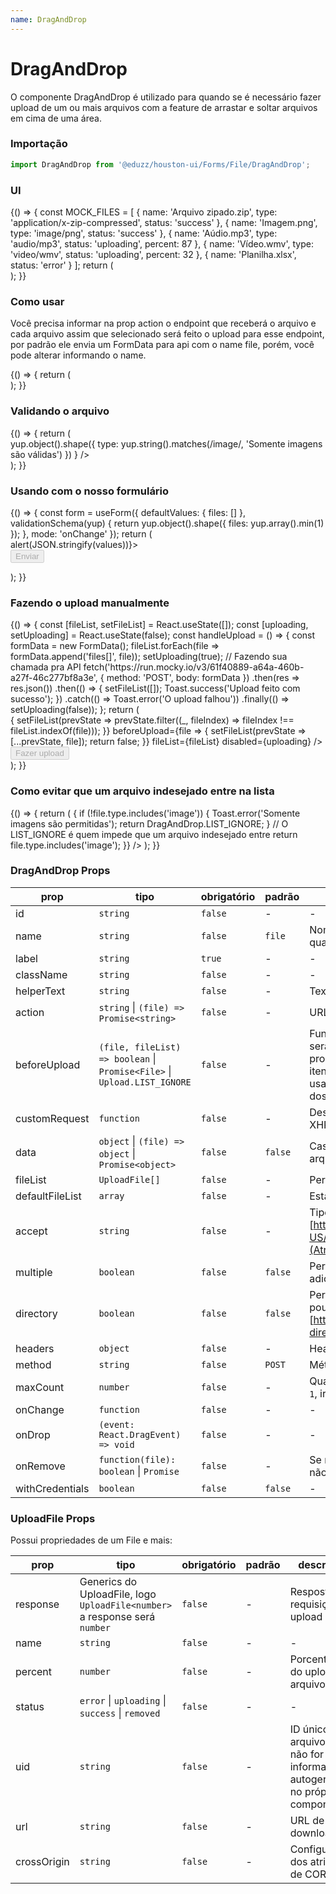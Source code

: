 ```yaml
---
name: DragAndDrop
---
```





# DragAndDrop

O componente DragAndDrop é utilizado para quando se é necessário fazer upload de um ou mais arquivos com a feature de arrastar e soltar arquivos em cima de uma área.

### Importação

```ts
import DragAndDrop from '@eduzz/houston-ui/Forms/File/DragAndDrop';
```

### UI

<Playground>
  {() => {
    const MOCK_FILES = [
      {
        name: 'Arquivo zipado.zip',
        type: 'application/x-zip-compressed',
        status: 'success'
      },
      {
        name: 'Imagem.png',
        type: 'image/png',
        status: 'success'
      },
      {
        name: 'Aúdio.mp3',
        type: 'audio/mp3',
        status: 'uploading',
        percent: 87
      },
      {
        name: 'Vídeo.wmv',
        type: 'video/wmv',
        status: 'uploading',
        percent: 32
      },
      {
        name: 'Planilha.xlsx',
        status: 'error'
      }
    ];
    return (
      <div style={{ display: 'flex', gap: 16, flexWrap: 'wrap' }}>
        <DragAndDrop
          label='Fazer upload'
          action='https://run.mocky.io/v3/61f40889-a64a-460b-a27f-46c277bf8a3e'
          helperText='Texto gentil que visa ajudar o usuário'
          defaultFileList={MOCK_FILES}
          fullWidth={false}
        />
        <DragAndDrop
          label='Fazer upload'
          action='https://run.mocky.io/v3/61f40889-a64a-460b-a27f-46c277bf8a3e'
          helperText='Texto gentil que visa ajudar o usuário'
          defaultFileList={MOCK_FILES}
          fullWidth={false}
        />
      </div>
    );
  }}
</Playground>

### Como usar

Você precisa informar na prop action o endpoint que receberá o arquivo e cada arquivo assim que selecionado será feito o upload para esse endpoint, por padrão ele envia um FormData para api com o name file, porém, você pode alterar informando o name.

<Playground>
  {() => {
    return (
      <div style={{ display: 'flex', gap: 16, flexWrap: 'wrap' }}>
        <DragAndDrop
          label='Como usar'
          action='https://run.mocky.io/v3/61f40889-a64a-460b-a27f-46c277bf8a3e'
          helperText='Texto gentil que visa ajudar o usuário'
        />
      </div>
    );
  }}
</Playground>

### Validando o arquivo

<Playground>
  {() => {
    return (
      <div style={{ display: 'flex', gap: 16, flexWrap: 'wrap' }}>
        <DragAndDrop
          label='Somente imagens'
          action='https://run.mocky.io/v3/61f40889-a64a-460b-a27f-46c277bf8a3e'
          helperText='Texto gentil que visa ajudar o usuário'
          fileValidationSchema={yup =>
            yup.object().shape({ type: yup.string().matches(/image/, 'Somente imagens são válidas') })
          }
        />
      </div>
    );
  }}
</Playground>

### Usando com o nosso formulário

<Playground>
  {() => {
    const form = useForm({
      defaultValues: {
        files: []
      },
      validationSchema(yup) {
        return yup.object().shape({
          files: yup.array().min(1)
        });
      },
      mode: 'onChange'
    });
    return (
      <Form context={form} onSubmit={values => alert(JSON.stringify(values))}>
        <div style={{ display: 'flex', flexDirection: 'column' }}>
          <DragAndDrop
            name='files'
            action='https://run.mocky.io/v3/61f40889-a64a-460b-a27f-46c277bf8a3e'
            label='Exemplo com form'
            helperText='Texto gentil que visa ajudar o usuário'
            multiple
          />
          <Button disabled={!form.formState.isValid} style={{ alignSelf: 'start', marginTop: 16 }} type='submit'>
            Enviar
          </Button>
        </div>
      </Form>
    );
  }}
</Playground>

### Fazendo o upload manualmente

<Playground>
  {() => {
    const [fileList, setFileList] = React.useState([]);
    const [uploading, setUploading] = React.useState(false);
    const handleUpload = () => {
      const formData = new FormData();
      fileList.forEach(file => formData.append('files[]', file));
      setUploading(true);
      // Fazendo sua chamada pra API
      fetch('https://run.mocky.io/v3/61f40889-a64a-460b-a27f-46c277bf8a3e', {
        method: 'POST',
        body: formData
      })
        .then(res => res.json())
        .then(() => {
          setFileList([]);
          Toast.success('Upload feito com sucesso');
        })
        .catch(() => Toast.error('O upload falhou'))
        .finally(() => setUploading(false));
    };
    return (
      <div>
        <DragAndDrop
          label='Upload manual'
          helperText='Texto gentil que visa ajudar o usuário'
          onRemove={file => {
            setFileList(prevState => prevState.filter((_, fileIndex) => fileIndex !== fileList.indexOf(file)));
          }}
          beforeUpload={file => {
            setFileList(prevState => [...prevState, file]);
            return false;
          }}
          fileList={fileList}
          disabled={uploading}
        />
        <Button
          onClick={handleUpload}
          disabled={!fileList.length}
          loading={uploading}
          style={{ marginTop: 16 }}
          type='submit'
        >
          Fazer upload
        </Button>
      </div>
    );
  }}
</Playground>

### Como evitar que um arquivo indesejado entre na lista

<Playground>
  {() => {
    return (
      <DragAndDrop
        label='Evitar arquivos que não são imagens na lista'
        helperText='Texto gentil que visa ajudar o usuário'
        beforeUpload={file => {
          if (!file.type.includes('image')) {
            Toast.error('Somente imagens são permitidas');
            return DragAndDrop.LIST_IGNORE;
          }
          // O LIST_IGNORE é quem impede que um arquivo indesejado entre
          return file.type.includes('image');
        }}
      />
    );
  }}
</Playground>

### DragAndDrop Props

| prop            | tipo                                                                             | obrigatório | padrão  | descrição                                                                                                                                                                                                                                                     |
| --------------- | -------------------------------------------------------------------------------- | ----------- | ------- | ------------------------------------------------------------------------------------------------------------------------------------------------------------------------------------------------------------------------------------------------------------- |
| id              | `string`                                                                         | `false`     | -       | -                                                                                                                                                                                                                                                             |
| name            | `string`                                                                         | `false`     | `file`  | Nome do upload enviado para API. É obrigatório quando usado com nosso Form                                                                                                                                                                                    |
| label           | `string`                                                                         | `true`      | -       | -                                                                                                                                                                                                                                                             |
| className       | `string`                                                                         | `false`     | -       | -                                                                                                                                                                                                                                                             |
| helperText      | `string`                                                                         | `false`     | -       | Texto abaixo do input informativo                                                                                                                                                                                                                             |
| action          | `string` &#124; `(file) => Promise<string>`                                      | `false`     | -       | URL de upload                                                                                                                                                                                                                                                 |
| beforeUpload    | `(file, fileList) => boolean` &#124; `Promise<File>` &#124; `Upload.LIST_IGNORE` | `false`     | -       | Função executada antes do upload. O upload será interrompido se retornar `false` ou com uma promise rejeitada. Caso você queira evitar que itens que falhem na validação entrem na lista, usar `DragAndDrop.LIST_IGNORE`, conforme um dos exemplos anteriores |
| customRequest   | `function`                                                                       | `false`     | -       | Dessa forma você sobrescrever a chamada XHR padrão                                                                                                                                                                                                            |
| data            | `object` &#124; `(file) => object` &#124; `Promise<object>`                      | `false`     | `false` | Caso você queira adicionar mais parâmetros ao arquivo antes de enviar                                                                                                                                                                                         |
| fileList        | `UploadFile[]`                                                                   | `false`     | -       | Permite trabalhar com controlled                                                                                                                                                                                                                              |
| defaultFileList | `array`                                                                          | `false`     | -       | Estado inicial da lista de arquivos                                                                                                                                                                                                                           |
| accept          | `string`                                                                         | `false`     | -       | Tipo de arquivos que são aceitos. [https://developer.mozilla.org/en-US/docs/Web/HTML/Element/input/file#accept](Atributo accept input)                                                                                                                        |
| multiple        | `boolean`                                                                        | `false`     | `false` | Permite selecionar (ou arrastar e jogar) e adicionar múltiplos arquivos                                                                                                                                                                                       |
| directory       | `boolean`                                                                        | `false`     | `false` | Permite o upload de uma pasta, porém tem pouco suporte a outros navegadores, consultar: [https://caniuse.com/#feat=input-file-directory](caniuse)                                                                                                             |
| headers         | `object`                                                                         | `false`     | -       | Headers da requisição                                                                                                                                                                                                                                         |
| method          | `string`                                                                         | `false`     | `POST`  | Método HTTP da requisição                                                                                                                                                                                                                                     |
| maxCount        | `number`                                                                         | `false`     | -       | Quantidade máxima de arquivos. Se o valor for `1`, irá substituir o arquivo atual                                                                                                                                                                             |
| onChange        | `function`                                                                       | `false`     | -       | -                                                                                                                                                                                                                                                             |
| onDrop          | `(event: React.DragEvent) => void`                                               | `false`     | -       | -                                                                                                                                                                                                                                                             |
| onRemove        | `function(file): boolean` &#124; `Promise`                                       | `false`     | -       | Se retornado false ou uma promise rejeitada não remove o arquivo                                                                                                                                                                                              |
| withCredentials | `boolean`                                                                        | `false`     | `false` | -                                                                                                                                                                                                                                                             |

### UploadFile Props

Possui propriedades de um File e mais:

| prop        | tipo                                                                       | obrigatório | padrão | descrição                                                                    |
| ----------- | -------------------------------------------------------------------------- | ----------- | ------ | ---------------------------------------------------------------------------- |
| response    | Generics do UploadFile, logo `UploadFile<number>` a response será `number` | `false`     | -      | Resposta da requisição de upload                                             |
| name        | `string`                                                                   | `false`     | -      | -                                                                            |
| percent     | `number`                                                                   | `false`     | -      | Porcentagem do upload do arquivo                                             |
| status      | `error` &#124; `uploading` &#124; `success` &#124; `removed`               | `false`     | -      | -                                                                            |
| uid         | `string`                                                                   | `false`     | -      | ID único do arquivo. Se não for informado é autogerado no próprio componente |
| url         | `string`                                                                   | `false`     | -      | URL de download                                                              |
| crossOrigin | `string`                                                                   | `false`     | -      | Configuração dos atributos de CORS                                           |

